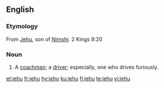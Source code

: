 ==English==

===Etymology===
From [[Jehu]], son of [[Nimshi]]. 2 Kings 9:20

===Noun===
{{en-noun|jehus}}

# {{context|colloquial|lang=en}} A [[coachman]]; a [[driver]]; especially, one who drives furiously.

[[et:jehu]]
[[fr:jehu]]
[[hy:jehu]]
[[ku:jehu]]
[[fi:jehu]]
[[te:jehu]]
[[vi:jehu]]
